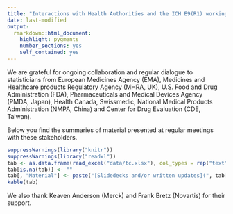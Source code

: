 ```yaml
---
title: "Interactions with Health Authorities and the ICH E9(R1) working group"
date: last-modified
output: 
  rmarkdown::html_document:
    highlight: pygments
    number_sections: yes
    self_contained: yes
---
```


We are grateful for ongoing collaboration and regular dialogue to statisticians from European Medicines Agency (EMA), 
Medicines and Healthcare products Regulatory Agency (MHRA, UK), U.S. Food and Drug Administration (FDA), Pharmaceuticals and Medical Devices Agency (PMDA, Japan), Health Canada, Swissmedic, National Medical Products Administration (NMPA, China) and Center for Drug Evaluation (CDE, Taiwan). 

Below you find the summaries of material presented at regular meetings with these stakeholders.

```r
suppressWarnings(library("knitr"))
suppressWarnings(library("readxl"))
tab <- as.data.frame(read_excel("data/tc.xlsx"), col_types = rep("text", 5))
tab[is.na(tab)] <- ""
tab[, "Material"] <- paste("[Slidedecks and/or written updates](", tab[, "Material"], ")", sep = "")
kable(tab)
```

We also thank Keaven Anderson (Merck) and Frank Bretz (Novartis) for their support.

